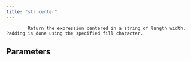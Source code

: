 ```yaml
---
title: "str.center"
---
```


            Return the expression centered in a string of length width. Padding is done using the specified fill character.
            

## Parameters
<ParamField body="width" type="int | IntegerValue" required="true" >
</ParamField>

<ParamField body="fillchar" type="str | StringValue | None" required="false" >
</ParamField>
